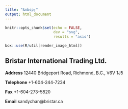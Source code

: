 ```yaml
---
title: "&nbsp;"
output: html_document
---
```


```r
knitr::opts_chunk$set(echo = FALSE,
                      dev = "svg",
                      results = "asis")

box::use(R/util[render_image_html])
```


## Bristar International Trading Ltd.
**Address**
12440 Bridgeport Road, Richmond, B.C., V6V 1J5

**Telephone**
+1-604-244-7234

**Fax**
+1-604-273-5820

**Email**
sandychan@bristar.ca
